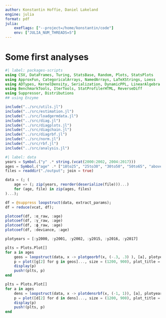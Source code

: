 ```yaml
---
author: Konstantin Hoffie, Daniel Lakeland
engine: julia
format: pdf
julia:
    exeflags: ["--project=/home/konstantin/code"]
    env: ["JULIA_NUM_THREADS=5"]
---
```


# Some first analyses

```julia
#| label: packages-scripts
using CSV, DataFrames, Turing, StatsBase, Random, Plots, StatsPlots
using ApproxFun, CategoricalArrays, NamedArrays, LaTeXStrings, Loess
using ADTypes, KernelDensity, Serialization, DynamicPPL, LinearAlgebra
using BenchmarkTools, IterTools, StatProfilerHTML, ReverseDiff
using Suppressor, Distributions
## using Enzyme

include("../src/utils.jl")
include("../src/estimation.jl")
include("../src/loadgermdata.jl")
include("../src/diag.jl")
include("../src/diagplots.jl")
include("../src/diagchain.jl")
include("../src/diagrbf.jl")
include("../src/norm.jl")
include("../src/rbf.jl")
include("../src/analysis.jl")

```

```julia
#| label: data
years = Symbol.("y" .* string.(vcat(2000:2002, 2004:2017)))
ages = Symbol.("age" .* ["18to25", "25to30", "30to50", "50to65", "above65", "below18"])
files = readdir("./output"; join = true)

data = (; (
    age => (; zip(years, reorder(deserialize(file)))...)
    for (age, file) in zip(ages, files)
)...);

```

```julia

df = @suppress loopstruct(data, extract_params);
df = reduce(vcat, df);

plotcoef(df, :α_raw, :age)
plotcoef(df, :γ_raw, :age)
plotcoef(df, :ϕ_raw, :age)
plotcoef(df, :deviance, :age)

```

```julia

plotyears = [:y2000, :y2001, :y2002, :y2015, :y2016, :y2017]

plts = Plots.Plot[]
for a in ages
    geos = loopstruct(data, x -> plotgeorbf(x, (-.3, .3) ), [a], plotyears)
    p = plot([g[2] for g in geos]..., size = (1200, 900), plot_title = "$a")
    display(p)
    push!(plts, p)
end

```


```julia

plts = Plots.Plot[]
for a in ages
    dens = loopstruct(data, x -> plotdensrbf(x, (-1, 1)), [a], plotyears)
    p = plot([d[2] for d in dens]..., size = (1200, 900), plot_title = "$a")
    display(p)
    push!(plts, p)
end

```
